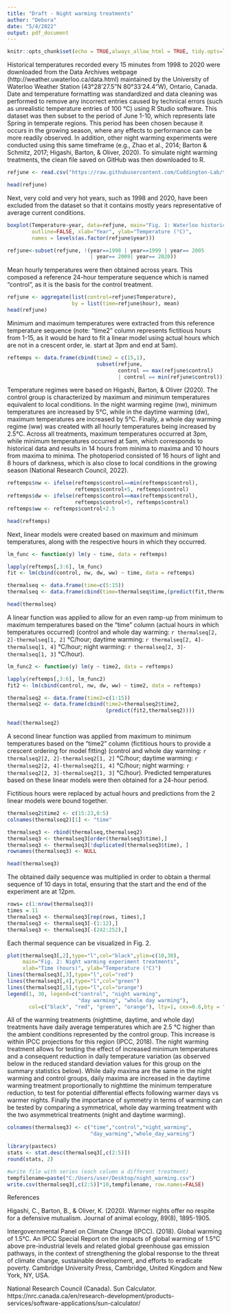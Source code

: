 ```yaml
---
title: "Draft - Night warming treatments"
author: "Debora"
date: "5/4/2022"
output: pdf_document
---
```


```r
knitr::opts_chunk$set(echo = TRUE,always_allow_html = TRUE, tidy.opts=list(width.cutoff=60), tidy=TRUE)
```

Historical temperatures recorded every 15 minutes from 1998 to 2020 were downloaded from the Data Archives webpage (http://weather.uwaterloo.ca/data.html) maintained by the University of Waterloo Weather Station (43°28'27.5"N 80°33'24.4"W), Ontario, Canada. Date and temperature formatting was standardized and data cleaning was performed to remove any incorrect entries caused by technical errors (such as unrealistic temperature entries of 100 °C) using R Studio software. This dataset was then subset to the period of June 1-10, which represents late Spring in temperate regions. This period has been chosen because it occurs in the growing season, where any effects to performance can be more readily observed. In addition, other night warming experiments were conducted using this same timeframe (e.g., Zhao et al., 2014; Barton & Schmitz, 2017; Higashi, Barton, & Oliver, 2020). To simulate night warming treatments, the clean file saved on GitHub was then downloaded to R.
```r
refjune <- read.csv("https://raw.githubusercontent.com/Cuddington-Lab/thermal-experiments/main/historical_temperatures_uwaterloo_june_1_10.csv", header=TRUE, stringsAsFactors = TRUE)

head(refjune)
```

Next, very cold and very hot years, such as 1998 and 2020, have been excluded from the dataset so that it contains mostly years representative of average current conditions.
```r
boxplot(Temperature~year, data=refjune, main="Fig. 1: Waterloo historical temperatures", 
        outline=FALSE, xlab="Year", ylab="Temperature (°C)", 
        names = levels(as.factor(refjune$year)))

refjune<-subset(refjune, !(year==1998 | year==1999 | year== 2005
                           | year== 2009| year== 2020))
```

Mean hourly temperatures were then obtained across years. This composed a reference 24-hour temperature sequence which is named "control", as it is the basis for the control treatment.
```r
refjune <- aggregate(list(control=refjune$Temperature), 
                     by = list(time=refjune$hour), mean)
head(refjune)
```

Minimum and maximum temperatures were extracted from this reference temperature sequence (note: "time2" column represents fictitious hours from 1-15, as it would be hard to fit a linear model using actual hours which are not in a crescent order, 
ie. start at 3pm and end at 5am). 
```r
reftemps <- data.frame(cbind(time2 = c(15,1), 
                             subset(refjune, 
                                    control == max(refjune$control)
                                    | control == min(refjune$control))))
```

Temperature regimes were based on Higashi, Barton, & Oliver (2020). The control group is characterized by maximum and minimum temperatures equivalent to local conditions. In the night warming regime (nw), minimum temperatures are increased by 5°C, while in the daytime warming (dw), maximum temperatures are increased by 5°C. Finally, a whole day warming regime (ww) was created with all hourly temperatures being increased by 2.5°C. Across all treatments, maximum temperatures occurred at 3pm, while minimum temperatures occurred at 5am, which corresponds to historical data and results in 14 hours from minima to maxima and 10 hours from maxima to minima. The photoperiod consisted of 16 hours of light and 8 hours of darkness, which is also close to local conditions in the growing season (National Research Council, 2022).
```r
reftemps$nw <- ifelse(reftemps$control==min(reftemps$control), 
                      reftemps$control+5, reftemps$control)
reftemps$dw <- ifelse(reftemps$control==max(reftemps$control), 
                      reftemps$control+5, reftemps$control)
reftemps$ww <- reftemps$control+2.5

head(reftemps)
```

Next, linear models were created based on maximum and minimum temperatures, along with the respective hours in which they occurred.
```r
lm_func <- function(y) lm(y ~ time, data = reftemps)

lapply(reftemps[,3:6], lm_func)
fit <- lm(cbind(control, nw, dw, ww) ~ time, data = reftemps)

thermalseq <- data.frame(time=c(5:15))
thermalseq <- data.frame(cbind(time=thermalseq$time,(predict(fit,thermalseq))))

head(thermalseq)
```
A linear function was applied to allow for an even ramp-up from minimum to maximum temperatures based on the "time" column (actual hours in which temperatures occurred) (control and whole day warming: `r thermalseq[2, 2]-thermalseq[1, 2]` °C/hour; daytime warming: `r thermalseq[2, 4]-thermalseq[1, 4]` °C/hour; night warming: `r thermalseq[2, 3]-thermalseq[1, 3]` °C/hour).
```r
lm_func2 <- function(y) lm(y ~ time2, data = reftemps)

lapply(reftemps[,3:6], lm_func2)
fit2 <- lm(cbind(control, nw, dw, ww) ~ time2, data = reftemps)

thermalseq2 <- data.frame(time2=c(1:15))
thermalseq2 <- data.frame(cbind(time2=thermalseq2$time2,
                                (predict(fit2,thermalseq2))))

head(thermalseq2)
```
A second linear function was applied from maximum to minimum temperatures based on the "time2" column (fictitious hours to provide a crescent ordering for model fitting) (control and whole day warming: `r thermalseq2[2, 2]-thermalseq2[1, 2]` °C/hour; daytime warming: `r thermalseq2[2, 4]-thermalseq2[1, 4]` °C/hour; night warming: `r thermalseq2[2, 3]-thermalseq2[1, 3]` °C/hour). Predicted temperatures based on these linear models were then obtained for a 24-hour period.

Fictitious hours were replaced by actual hours and predictions from the 2 linear models were bound together.
```r
thermalseq2$time2 <- c(15:23,0:5)
colnames(thermalseq2)[1] <- "time"

thermalseq3 <- rbind(thermalseq,thermalseq2)
thermalseq3 <- thermalseq3[order(thermalseq3$time),]
thermalseq3 <- thermalseq3[!duplicated(thermalseq3$time), ]
rownames(thermalseq3) <- NULL

head(thermalseq3)
```

The obtained daily sequence was multiplied in order to obtain a thermal sequence of 10 days in total, ensuring that the start and the end of the experiment are at 12pm. 
```r
rows= c(1:nrow(thermalseq3))
times = 11
thermalseq3 <- thermalseq3[rep(rows, times),]
thermalseq3 <- thermalseq3[-(1:12),]
thermalseq3 <- thermalseq3[-(242:252),]
```

Each thermal sequence can be visualized in Fig. 2. 
```r
plot(thermalseq3[,2],type="l",col="black",ylim=c(10,30),
     main="Fig. 2: Night warming experiment treatments",
     xlab="Time (hours)", ylab="Temperature (°C)")
lines(thermalseq3[,3],type="l",col="red")
lines(thermalseq3[,4],type="l",col="green")
lines(thermalseq3[,5],type="l",col="orange")
legend(1, 30, legend=c("control", "night warming", 
                       "day warming", "whole day warming"),
       col=c("black", "red", "green", "orange"), lty=1, cex=0.6,bty = "n")
```

All of the warming treatments (nighttime, daytime, and whole day) treatments have daily average temperatures which are 2.5 °C higher than the ambient conditions represented by the control group. This increase is within IPCC projections for this region (IPCC, 2018). The night warming treatment allows for testing the effect of increased minimum temperatures and a consequent reduction in daily temperature variation (as observed below in the reduced standard deviation values for this group on the summary statistics below). While daily maxima are the same in the night warming and control groups, daily maxima are increased in the daytime warming treatment proportionally to nighttime the minimum temperature reduction, to test for potential differential effects following warmer days vs warmer nights. Finally the importance of symmetry in terms of warming can be tested by comparing a symmetrical, whole day warming treatment with the two asymmetrical treatments (night and daytime warming).
```r
colnames(thermalseq3) <- c("time","control","night_warming",
                           "day_warming","whole_day_warming")

library(pastecs)
stats <- stat.desc(thermalseq3[,c(2:5)])
round(stats, 2)
```


```r
#write file with series (each column a different treatment)
tempfilename=paste("C:/Users/user/Desktop/night_warming.csv")
write.csv(thermalseq3[,c(2:5)]*10,tempfilename, row.names=FALSE)
```


References

Higashi, C., Barton, B., & Oliver, K. (2020). Warmer nights offer no respite for a defensive mutualism. Journal of animal ecology, 89(8), 1895-1905. 

Intergovernmental Panel on Climate Change (IPCC). (2018). Global warming of 1.5°C. An IPCC Special Report on the impacts of global warming of 1.5°C above pre-industrial levels and related global greenhouse gas emission pathways, in the context of strengthening the global response to the threat of climate change, sustainable development, and efforts to eradicate poverty. Cambridge University Press, Cambridge, United Kingdom and New York, NY, USA.

National Research Council (Canada). Sun Calculator. https://nrc.canada.ca/en/research-development/products-services/software-applications/sun-calculator/

